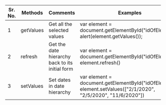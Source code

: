 
 
|Sr. No.|Methods|Comments|Examples|
|--- |--- |--- |--- |
|1|getValues|Get all the selected values|var element = document.getElementById("idOfElement");<br/>alert(element.getValues());|
|2|refresh|Get the date hierarchy back to its initial form|var element = document.getElementById("idOfElement");<br/>element.refresh()|
|3|setValues|Set dates in date hierarchy|var element = document.getElementById("idOfElement");<br/>element.setValues(["2/1/2020", "2/5/2020", "11/6/2020"])|


